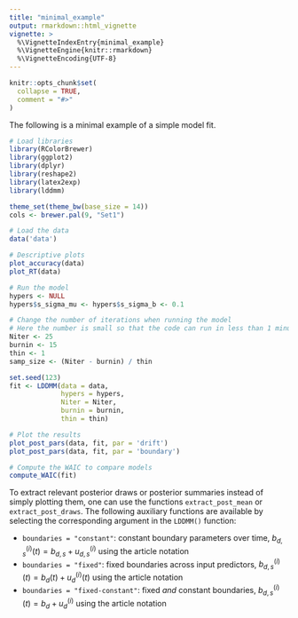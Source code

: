 ```yaml
---
title: "minimal_example"
output: rmarkdown::html_vignette
vignette: >
  %\VignetteIndexEntry{minimal_example}
  %\VignetteEngine{knitr::rmarkdown}
  %\VignetteEncoding{UTF-8}
---
```


```r
knitr::opts_chunk$set(
  collapse = TRUE,
  comment = "#>"
)
```

The following is a minimal example of a simple model fit. 

```r
# Load libraries
library(RColorBrewer)
library(ggplot2)
library(dplyr)
library(reshape2)
library(latex2exp)
library(lddmm)

theme_set(theme_bw(base_size = 14))
cols <- brewer.pal(9, "Set1")
```


```r
# Load the data
data('data')

# Descriptive plots
plot_accuracy(data)
plot_RT(data)

# Run the model
hypers <- NULL
hypers$s_sigma_mu <- hypers$s_sigma_b <- 0.1

# Change the number of iterations when running the model
# Here the number is small so that the code can run in less than 1 minute
Niter <- 25
burnin <- 15
thin <- 1
samp_size <- (Niter - burnin) / thin

set.seed(123)
fit <- LDDMM(data = data, 
             hypers = hypers, 
             Niter = Niter, 
             burnin = burnin, 
             thin = thin)

# Plot the results
plot_post_pars(data, fit, par = 'drift')
plot_post_pars(data, fit, par = 'boundary')

# Compute the WAIC to compare models
compute_WAIC(fit)
```

To extract relevant posterior draws or posterior summaries instead of
simply plotting them, one can use the functions `extract_post_mean` or
`extract_post_draws`. 
The following auxiliary functions are available by selecting the corresponding argument in the `LDDMM()` function:

* `boundaries = "constant"`: constant boundary
parameters over time, $b_{d,s}^{(i)}(t) = b_{d,s} + u_{d,s}^{(i)}$ using
the article notation
* `boundaries = "fixed"`: fixed boundaries across input
predictors, $b_{d,s}^{(i)}(t) = b_{d}(t) + u^{(i)}_{d}(t)$ using the
article notation
* `boundaries = "fixed-constant"`: fixed *and* constant boundaries, $b_{d,s}^{(i)}(t) = b_{d} + u_{d}^{(i)}$
using the article notation
